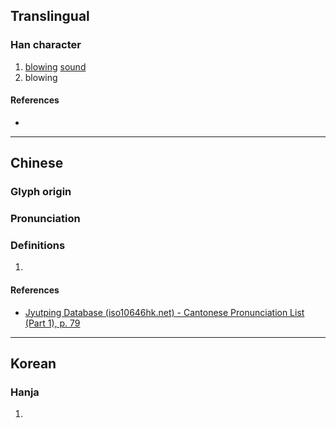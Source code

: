 {{character info/new}}
==Translingual==

===Han character===
{{Han char|rn=30|rad=口|as=07|sn=10|four=|canj=RBND|ids=⿰口孚}}

# [[blowing]] [[sound]]
# blowing

====References====
* {{Han ref|kx=0191.100|dkj=03675|dj=0410.230|hdz=10631.120|uh=54F9|ud=21753}}

----

==Chinese==
{{zh-forms}}

===Glyph origin===
{{Han etym}}

===Pronunciation===
{{zh-pron
|m=fú
|c=fau4
|mc=y
|oc=y
|cat=
}}

===Definitions===
{{zh-hanzi}}

# {{rfdef|zh}}

====References====
* [http://www.iso10646hk.net/jp/document/download.jsp Jyutping Database (iso10646hk.net) - Cantonese Pronunciation List (Part 1), p. 79]

----

==Korean==

===Hanja===
{{ko-hanja|hangeul=부|rv=bu|mr=pu|y=pwu}}

# {{defn|lang=ko|sort=口07}}